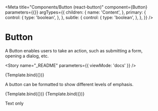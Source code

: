 
<Meta
  title="Components/Button (react-button)"
  component={Button}
  parameters={{}}
  argTypes={{
    children: {
      name: 'Content',
    },
    primary: {
      control: {
        type: 'boolean',
      },
    },
    subtle: {
      control: {
        type: 'boolean',
      },
    },
  }}
/>

# Button

A Button enables users to take an action, such as submitting a form, opening a dialog, etc.

<Story name="_README" parameters={{ viewMode: 'docs' }} />

<ArgsTable of={Button} />


<Canvas>
  <Story name="Default" args={{ children: 'Default' }}>
    {Template.bind({})}
  </Story>
</Canvas>

A button can be formatted to show different levels of emphasis.

<Canvas>
  <Story name="Primary" args={{ primary: true, children: 'Primary' }}>
    {Template.bind({})}
  </Story>
  <Story name="Subtle" args={{ subtle: true, children: 'Subtle' }}>
    {Template.bind({})}
  </Story>
</Canvas>

Text only

<Canvas>
  <Story story={stories.TextOnly} />
  <Story story={stories.TextOnlyLong} />
</Canvas>
